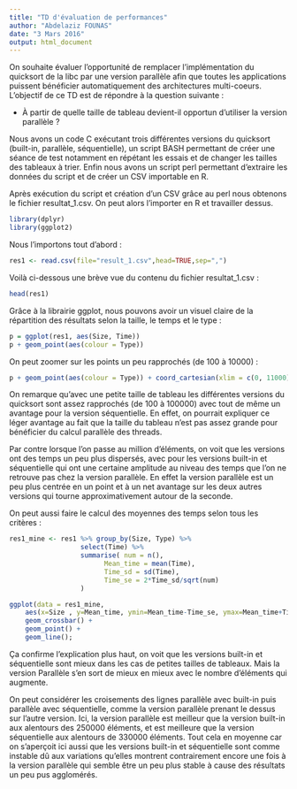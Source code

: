 ```yaml
---
title: "TD d'évaluation de performances"
author: "Abdelaziz FOUNAS"
date: "3 Mars 2016"
output: html_document
---
```


On souhaite évaluer l'opportunité de remplacer l'implémentation du quicksort de la libc par une version parallèle afin que toutes les applications puissent bénéficier automatiquement des architectures multi-coeurs. L'objectif de ce TD est de répondre à la question suivante :

* À partir de quelle taille de tableau devient-il opportun d'utiliser la version parallèle ?


Nous avons un code C exécutant trois différentes versions du quicksort (built-in, parallèle, séquentielle), un script BASH permettant de créer une séance de test notamment en répétant les essais et de changer les tailles des tableaux à trier. Enfin nous avons un script perl permettant d'extraire les données du script et de créer un CSV importable en R.

Après exécution du script et création d'un CSV grâce au perl nous obtenons le fichier resultat_1.csv.
On peut alors l'importer en R et travailler dessus.

```r
library(dplyr)
library(ggplot2)
```

Nous l'importons tout d'abord : 

```r
res1 <- read.csv(file="result_1.csv",head=TRUE,sep=",")
```

Voilà ci-dessous une brève vue du contenu du fichier resultat_1.csv : 

```r
head(res1)
```

Grâce à la librairie ggplot, nous pouvons avoir un visuel claire de la répartition des résultats selon la taille, le temps et le type :

```r
p = ggplot(res1, aes(Size, Time))
p + geom_point(aes(colour = Type))
```

On peut zoomer sur les points un peu rapprochés (de 100 à 10000) :

```r
p + geom_point(aes(colour = Type)) + coord_cartesian(xlim = c(0, 11000))
```

On remarque qu'avec une petite taille de tableau les différentes versions du quicksort sont assez rapprochés (de 100 à 100000) avec tout de même un avantage pour la version séquentielle. En effet, on pourrait expliquer ce léger avantage au fait que la taille du tableau n'est pas assez grande pour bénéficier du calcul parallèle des threads.

Par contre lorsque l'on passe au million d'éléments, on voit que les versions ont des temps un peu plus dispersés, avec pour les versions built-in et séquentielle qui ont une certaine amplitude au niveau des temps que l'on ne retrouve pas chez la version parallèle. En effet la version parallèle est un peu plus centrée en un point et à un net avantage sur les deux autres versions qui tourne approximativement autour de la seconde.

On peut aussi faire le calcul des moyennes des temps selon tous les critères :

```r
res1_mine <- res1 %>% group_by(Size, Type) %>%
                  select(Time) %>%
                  summarise( num = n(),
                        Mean_time = mean(Time),
                        Time_sd = sd(Time),
                        Time_se = 2*Time_sd/sqrt(num)
                  )

ggplot(data = res1_mine,
    aes(x=Size , y=Mean_time, ymin=Mean_time-Time_se, ymax=Mean_time+Time_se, color=Type) ) +
    geom_crossbar() +
    geom_point() +
    geom_line();
```

Ça confirme l'explication plus haut, on voit que les versions built-in et séquentielle sont mieux dans les cas de petites tailles de tableaux. Mais la version Parallèle s'en sort de mieux en mieux avec le nombre d'éléments qui augmente.

On peut considérer les croisements des lignes parallèle avec built-in puis parallèle avec séquentielle, comme la version parallèle prenant le dessus sur l'autre version. Ici, la version parallèle est meilleur que la version built-in aux alentours des 250000 éléments, et est meilleure que la version séquentielle aux alentours de 330000 éléments. Tout cela en moyenne car on s'aperçoit ici aussi que les versions built-in et séquentielle sont comme instable dû aux variations qu'elles montrent contrairement encore une fois à la version parallèle qui semble être un peu plus stable à cause des résultats un peu pus agglomérés.
